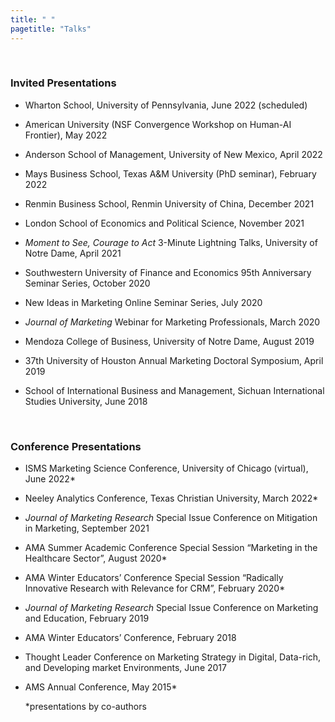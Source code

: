 ```yaml
---
title: " "
pagetitle: "Talks"
---
```

<p>&nbsp;</p>

### Invited Presentations
- Wharton School, University of Pennsylvania, June 2022 (scheduled)

- American University (NSF Convergence Workshop on Human-AI Frontier), May 2022

- Anderson School of Management, University of New Mexico, April 2022 

- Mays Business School, Texas A&M University (PhD seminar), February 2022 

- Renmin Business School, Renmin University of China, December 2021

- London School of Economics and Political Science, November 2021

-	*Moment to See, Courage to Act* 3-Minute Lightning Talks, University of Notre Dame, April 2021

-	Southwestern University of Finance and Economics 95th Anniversary Seminar Series, October 2020

- New Ideas in Marketing Online Seminar Series, July 2020

- *Journal of Marketing* Webinar for Marketing Professionals, March 2020

- Mendoza College of Business, University of Notre Dame, August 2019

- 37th University of Houston Annual Marketing Doctoral Symposium, April 2019

- School of International Business and Management, Sichuan International Studies University, June 2018 

&nbsp;
&nbsp;


### Conference Presentations 

- ISMS Marketing Science Conference, University of Chicago (virtual), June 2022*

- Neeley Analytics Conference, Texas Christian University, March 2022*

- *Journal of Marketing Research* Special Issue Conference on Mitigation in Marketing, September 2021 

- AMA Summer Academic Conference Special Session “Marketing in the Healthcare Sector”, August 2020*

- AMA Winter Educators’ Conference Special Session “Radically Innovative Research with Relevance for CRM”, February 2020*

- *Journal of Marketing Research* Special Issue Conference on Marketing and Education, February 2019

- AMA Winter Educators’ Conference, February 2018 

-	Thought Leader Conference on Marketing Strategy in Digital, Data-rich, and Developing market Environments, June 2017                                                                                                                
- AMS Annual Conference, May 2015*

  *presentations by co-authors










